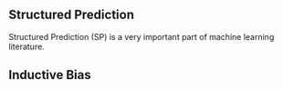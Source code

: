 ## Structured Prediction

Structured Prediction (SP) is a very important part of machine learning literature.


## Inductive Bias

